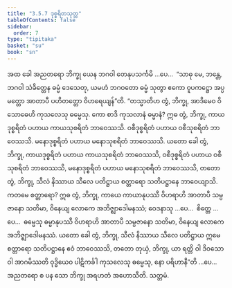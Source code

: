 ```yaml
---
title: "3.5.7 ဒုစ္စရိတသုတ္တ"
tableOfContents: false
sidebar:
  order: 7
type: "tipitaka"
basket: "su"
book: "sn"
---
```



<DynamicBreadcrumb />

<Division number="413" book="sn" e="ch" v="18" p="340">

<Paragraph number="960" book="sn">
အထ ခေါ အညတရော ဘိက္ခု ယေန ဘဂဝါ တေနုပသင်္ကမိ …ပေ…  “သာဓု မေ, ဘန္တေ, ဘဂဝါ သံခိတ္တေန ဓမ္မံ ဒေသေတု, ယမဟံ ဘဂဝတော ဓမ္မံ သုတွာ ဧကော ဝူပကဋ္ဌော အပ္ပမတ္တော အာတာပီ ပဟိတတ္တော ဝိဟရေယျန်”တိ. “တသ္မာတိဟ တွံ, ဘိက္ခု, အာဒိမေဝ ဝိသောဓေဟိ ကုသလေသု ဓမ္မေသု. ကော စာဒိ ကုသလာနံ ဓမ္မာနံ? ဣဓ တွံ, ဘိက္ခု, ကာယဒုစ္စရိတံ ပဟာယ ကာယသုစရိတံ ဘာဝေဿသိ. ဝစီဒုစ္စရိတံ ပဟာယ ဝစီသုစရိတံ ဘာဝေဿသိ. မနောဒုစ္စရိတံ ပဟာယ မနောသုစရိတံ ဘာဝေဿသိ. ယတော ခေါ တွံ, ဘိက္ခု, ကာယဒုစ္စရိတံ ပဟာယ ကာယသုစရိတံ ဘာဝေဿသိ, ဝစီဒုစ္စရိတံ ပဟာယ ဝစီသုစရိတံ ဘာဝေဿသိ, မနောဒုစ္စရိတံ ပဟာယ မနောသုစရိတံ ဘာဝေဿသိ, တတော တွံ, ဘိက္ခု, သီလံ နိဿာယ သီလေ ပတိဋ္ဌာယ စတ္တာရော သတိပဋ္ဌာနေ ဘာဝေယျာသိ.
</Paragraph>

<Paragraph number="961" book="sn">
ကတမေ စတ္တာရော? ဣဓ တွံ, ဘိက္ခု, ကာယေ ကာယာနုပဿီ ဝိဟရာဟိ အာတာပီ သမ္ပဇာနော သတိမာ, ဝိနေယျ လောကေ အဘိဇ္ဈာဒေါမနဿံ; ဝေဒနာသု …ပေ…  စိတ္တေ …ပေ…  ဓမ္မေသု ဓမ္မာနုပဿီ ဝိဟရာဟိ အာတာပီ သမ္ပဇာနော သတိမာ, ဝိနေယျ လောကေ အဘိဇ္ဈာဒေါမနဿံ. ယတော ခေါ တွံ, ဘိက္ခု, သီလံ နိဿာယ သီလေ ပတိဋ္ဌာယ ဣမေ စတ္တာရော သတိပဋ္ဌာနေ ဧဝံ ဘာဝေဿသိ, တတော တုယှံ, ဘိက္ခု, ယာ ရတ္တိ ဝါ ဒိဝသော ဝါ အာဂမိဿတိ ဝုဒ္ဓိယေဝ ပါဋိကင်္ခါ ကုသလေသု ဓမ္မေသု, နော ပရိဟာနီ”တိ …ပေ…  အညတရော စ ပန သော ဘိက္ခု အရဟတံ အဟောသီတိ.

</Paragraph>
</Division>

<Paragraph number="962" type="center" book="sn">
သတ္တမံ.
</Paragraph>